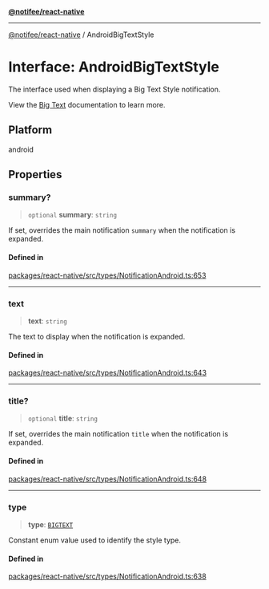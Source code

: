 [**@notifee/react-native**](react-native/reference/index)

***

[@notifee/react-native](react-native/reference/index) / AndroidBigTextStyle

# Interface: AndroidBigTextStyle

The interface used when displaying a Big Text Style notification.

<Vimeo id="android-style-bigtext" caption="Android Big Text Style" />

View the [Big Text](/react-native/android/styles#big-text) documentation to learn more.

## Platform

android

## Properties

### summary?

> `optional` **summary**: `string`

If set, overrides the main notification `summary` when the notification is expanded.

#### Defined in

[packages/react-native/src/types/NotificationAndroid.ts:653](https://github.com/invertase/notifee/blob/main/packages/react-native/src/types/NotificationAndroid.ts#L653)

***

### text

> **text**: `string`

The text to display when the notification is expanded.

#### Defined in

[packages/react-native/src/types/NotificationAndroid.ts:643](https://github.com/invertase/notifee/blob/main/packages/react-native/src/types/NotificationAndroid.ts#L643)

***

### title?

> `optional` **title**: `string`

If set, overrides the main notification `title` when the notification is expanded.

#### Defined in

[packages/react-native/src/types/NotificationAndroid.ts:648](https://github.com/invertase/notifee/blob/main/packages/react-native/src/types/NotificationAndroid.ts#L648)

***

### type

> **type**: [`BIGTEXT`](react-native/reference/Enumeration.AndroidStyle#bigtext)

Constant enum value used to identify the style type.

#### Defined in

[packages/react-native/src/types/NotificationAndroid.ts:638](https://github.com/invertase/notifee/blob/main/packages/react-native/src/types/NotificationAndroid.ts#L638)
